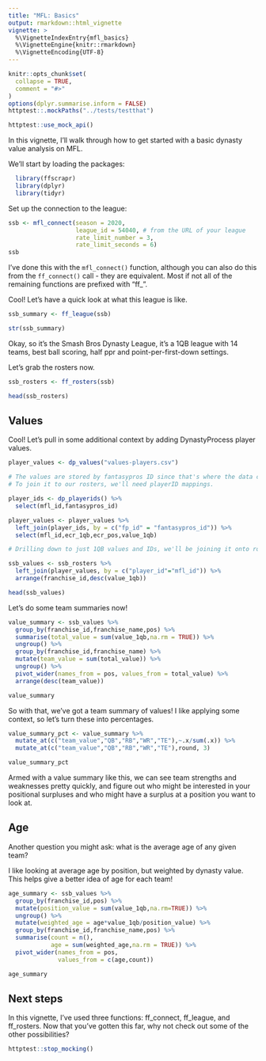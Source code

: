 ---
title: "MFL: Basics"
output: rmarkdown::html_vignette
vignette: >
  %\VignetteIndexEntry{mfl_basics}
  %\VignetteEngine{knitr::rmarkdown}
  %\VignetteEncoding{UTF-8}
---

```{r, include = FALSE}
knitr::opts_chunk$set(
  collapse = TRUE,
  comment = "#>"
)
options(dplyr.summarise.inform = FALSE)
httptest::.mockPaths("../tests/testthat")

httptest::use_mock_api()
```

In this vignette, I'll walk through how to get started with a basic dynasty value analysis on MFL. 

We'll start by loading the packages:

```{r setup}
  library(ffscrapr)
  library(dplyr)
  library(tidyr)
```

Set up the connection to the league:

```{r}
ssb <- mfl_connect(season = 2020, 
                   league_id = 54040, # from the URL of your league
                   rate_limit_number = 3, 
                   rate_limit_seconds = 6)
ssb
```

I've done this with the `mfl_connect()` function, although you can also do this from the `ff_connect()` call - they are equivalent. 
Most if not all of the remaining functions are prefixed with "ff_".

Cool! Let's have a quick look at what this league is like.

```{r}
ssb_summary <- ff_league(ssb)

str(ssb_summary)
```

Okay, so it's the Smash Bros Dynasty League, it's a 1QB league with 14 teams, best ball scoring, half ppr and point-per-first-down settings. 

Let's grab the rosters now. 

```{r}
ssb_rosters <- ff_rosters(ssb)

head(ssb_rosters)
```

## Values

Cool! Let's pull in some additional context by adding DynastyProcess player values. 

```{r}
player_values <- dp_values("values-players.csv")

# The values are stored by fantasypros ID since that's where the data comes from. 
# To join it to our rosters, we'll need playerID mappings.

player_ids <- dp_playerids() %>% 
  select(mfl_id,fantasypros_id)

player_values <- player_values %>% 
  left_join(player_ids, by = c("fp_id" = "fantasypros_id")) %>% 
  select(mfl_id,ecr_1qb,ecr_pos,value_1qb)

# Drilling down to just 1QB values and IDs, we'll be joining it onto rosters and don't need the extra stuff

ssb_values <- ssb_rosters %>% 
  left_join(player_values, by = c("player_id"="mfl_id")) %>% 
  arrange(franchise_id,desc(value_1qb))

head(ssb_values)
```

Let's do some team summaries now!

```{r}
value_summary <- ssb_values %>% 
  group_by(franchise_id,franchise_name,pos) %>% 
  summarise(total_value = sum(value_1qb,na.rm = TRUE)) %>%
  ungroup() %>% 
  group_by(franchise_id,franchise_name) %>% 
  mutate(team_value = sum(total_value)) %>% 
  ungroup() %>% 
  pivot_wider(names_from = pos, values_from = total_value) %>% 
  arrange(desc(team_value))

value_summary
```

So with that, we've got a team summary of values! I like applying some context, so let's turn these into percentages.

```{r}
value_summary_pct <- value_summary %>% 
  mutate_at(c("team_value","QB","RB","WR","TE"),~.x/sum(.x)) %>% 
  mutate_at(c("team_value","QB","RB","WR","TE"),round, 3)

value_summary_pct
```

Armed with a value summary like this, we can see team strengths and weaknesses pretty quickly, and figure out who might be interested in your positional surpluses and who might have a surplus at a position you want to look at.


## Age
Another question you might ask: what is the average age of any given team?

I like looking at average age by position, but weighted by dynasty value. 
This helps give a better idea of age for each team!

```{r}
age_summary <- ssb_values %>% 
  group_by(franchise_id,pos) %>% 
  mutate(position_value = sum(value_1qb,na.rm=TRUE)) %>% 
  ungroup() %>% 
  mutate(weighted_age = age*value_1qb/position_value) %>% 
  group_by(franchise_id,franchise_name,pos) %>% 
  summarise(count = n(),
            age = sum(weighted_age,na.rm = TRUE)) %>% 
  pivot_wider(names_from = pos,
              values_from = c(age,count))

age_summary
```

## Next steps

In this vignette, I've used three functions: ff_connect, ff_league, and ff_rosters. 
Now that you've gotten this far, why not check out some of the other possibilities?

```{r include = FALSE}
httptest::stop_mocking()
```

